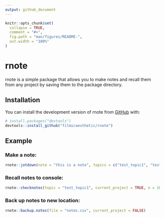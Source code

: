 ```yaml
---
output: github_document
---
```


<!-- README.md is generated from README.Rmd. Please edit that file -->

```r
knitr::opts_chunk$set(
  collapse = TRUE,
  comment = "#>",
  fig.path = "man/figures/README-",
  out.width = "100%"
)
```

# rnote

<!-- badges: start -->
<!-- badges: end -->

rnote is a simple package that allows you to make notes and recall them from any project by saving them to the package directory.

## Installation

You can install the development version of rnote from [GitHub](https://github.com/filmicaesthetic/rnote) with:

``` r
# install.packages("devtools")
devtools::install_github("filmicaesthetic/rnote")
```

## Example

### Make a note:
```r
rnote::jotdown(note = "this is a note", topics = c("test_topic1", "test_topic2"))
```

### Recall notes to console:
```r
rnote::checknotes(topic = "test_topic1", current_project = TRUE, n = 10)
```

### Back up notes to new location:
```r
rnote::backup.notes(file = "notes.csv", current_project = FALSE)
```

